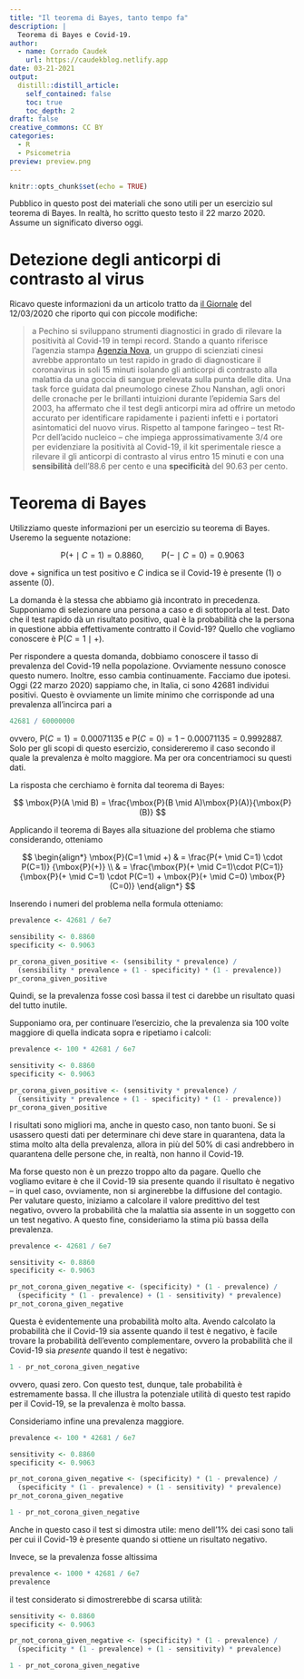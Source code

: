 ```yaml
---
title: "Il teorema di Bayes, tanto tempo fa"
description: |
  Teorema di Bayes e Covid-19.
author:
  - name: Corrado Caudek
    url: https://caudekblog.netlify.app
date: 03-21-2021
output:
  distill::distill_article:
    self_contained: false
    toc: true
    toc_depth: 2
draft: false
creative_commons: CC BY
categories:
  - R
  - Psicometria
preview: preview.png
---
```



```r
knitr::opts_chunk$set(echo = TRUE)
```

Pubblico in questo post dei materiali che sono utili per un esercizio sul teorema di Bayes.  In realtà, ho scritto questo testo il 22 marzo 2020.  Assume un significato diverso oggi.


# Detezione degli anticorpi di contrasto al virus

Ricavo queste informazioni da un articolo tratto da [il Giornale](https://www.ilgiornale.it/news/mondo/coronavirus-pechino-test-diagnosi-pronto-15-minuti-1840041.html) del 12/03/2020 che riporto qui con piccole modifiche:

> a Pechino si sviluppano strumenti diagnostici in grado di rilevare la positività al Covid-19 in tempi record. Stando a quanto riferisce l'agenzia stampa [Agenzia Nova](https://www.agenzianova.com/), un gruppo di scienziati cinesi avrebbe approntato un test rapido in grado di diagnosticare il coronavirus in soli 15 minuti isolando gli anticorpi di contrasto alla malattia da una goccia di sangue prelevata sulla punta delle dita. Una task force guidata dal pneumologo cinese Zhou Nanshan, agli onori delle cronache per le brillanti intuizioni durante l'epidemia Sars del 2003, ha affermato che il test degli anticorpi mira ad offrire un metodo accurato per identificare rapidamente i pazienti infetti e i portatori asintomatici del nuovo virus. Rispetto al tampone faringeo -- test Rt-Pcr dell'acido nucleico -- che impiega approssimativamente 3/4 ore per evidenziare la positività al Covid-19, il kit sperimentale riesce a rilevare il gli anticorpi di contrasto al virus entro 15 minuti e con una **sensibilità**  dell'88.6 per cento e una **specificità** del 90.63 per cento.


# Teorema di Bayes

Utilizziamo queste informazioni per un esercizio su teorema di Bayes. Useremo la seguente notazione:

$$
\mbox{P}(+ \mid C=1)=0.8860, \qquad \mbox{P}(- \mid C=0)=0.9063 
$$

dove $+$ significa un test positivo e $C$ indica se il Covid-19 è presente (1) o assente (0).

La domanda è la stessa che abbiamo già incontrato in precedenza. Supponiamo di selezionare una persona a caso e di sottoporla al test. Dato che il test rapido dà un risultato positivo, qual è la probabilità che la persona in questione abbia effettivamente contratto il Covid-19? Quello che vogliamo conoscere è $\mbox{P}(C=1 \mid +)$.

Per rispondere a questa domanda, dobbiamo conoscere il tasso di prevalenza del Covid-19 nella popolazione. Ovviamente nessuno conosce questo numero.  Inoltre, esso cambia continuamente. Facciamo due ipotesi.  Oggi (22 marzo 2020) sappiamo che, in Italia, ci sono 42681 individui  positivi. Questo è ovviamente un limite minimo che corrisponde ad una prevalenza all'incirca pari a

```r
42681 / 60000000
```
ovvero, $\mbox{P}(C=1)=0.00071135$ e $\mbox{P}(C=0)= 1 - 0.00071135 = 0.9992887$. 
Solo per gli scopi di questo esercizio, considereremo il caso secondo il quale la prevalenza è molto maggiore. Ma per ora concentriamoci su questi dati.

La risposta che cerchiamo è fornita dal teorema di Bayes:

$$
\mbox{P}(A \mid B)  =  \frac{\mbox{P}(B \mid A)\mbox{P}(A)}{\mbox{P}(B)} 
$$

Applicando il teorema di Bayes alla situazione del problema che stiamo considerando, otteniamo

$$
\begin{align*}
\mbox{P}(C=1 \mid +) & =  \frac{P(+ \mid C=1) \cdot P(C=1)} {\mbox{P}(+)} \\
& =  \frac{\mbox{P}(+ \mid C=1)\cdot P(C=1)} {\mbox{P}(+ \mid C=1) \cdot P(C=1) + \mbox{P}(+ \mid C=0) \mbox{P}(C=0)} 
\end{align*}
$$

Inserendo i numeri del problema nella formula otteniamo:

```r
prevalence <- 42681 / 6e7

sensibility <- 0.8860
specificity <- 0.9063

pr_corona_given_positive <- (sensibility * prevalence) / 
  (sensibility * prevalence + (1 - specificity) * (1 - prevalence))
pr_corona_given_positive
```

Quindi, se la prevalenza fosse così bassa il test ci darebbe un risultato quasi del tutto inutile. 

Supponiamo ora, per continuare l'esercizio, che la prevalenza sia 100 volte maggiore di quella indicata sopra e ripetiamo i calcoli:

```r
prevalence <- 100 * 42681 / 6e7

sensitivity <- 0.8860
specificity <- 0.9063

pr_corona_given_positive <- (sensitivity * prevalence) / 
  (sensitivity * prevalence + (1 - specificity) * (1 - prevalence))
pr_corona_given_positive
```

I risultati sono migliori ma, anche in questo caso, non tanto buoni. Se si usassero questi dati per determinare chi deve stare in quarantena, data la stima molto alta della prevalenza, allora in più del 50% di casi  andrebbero in quarantena delle persone che, in realtà, non hanno il Covid-19.

Ma forse questo non è un prezzo troppo alto da pagare. Quello che vogliamo evitare è che il Covid-19 sia presente quando il risultato è negativo -- in quel caso, ovviamente, non si arginerebbe la diffusione del contagio. Per valutare questo, iniziamo a calcolare il valore predittivo del test negativo, ovvero la probabilità che la malattia sia assente in un soggetto con un test negativo. A questo fine, consideriamo la stima più bassa della prevalenza.

```r
prevalence <- 42681 / 6e7

sensitivity <- 0.8860
specificity <- 0.9063

pr_not_corona_given_negative <- (specificity) * (1 - prevalence) / 
  (specificity * (1 - prevalence) + (1 - sensitivity) * prevalence)
pr_not_corona_given_negative
```

Questa è evidentemente una probabilità molto alta.
Avendo calcolato la probabilità che il Covid-19 sia assente quando il test è negativo, è facile trovare la probabilità dell'evento complementare, ovvero la probabilità che il Covid-19 sia *presente* quando il test è negativo:

```r
1 - pr_not_corona_given_negative
```

ovvero, quasi zero.
Con questo test, dunque, tale probabilità è estremamente bassa. Il che illustra la potenziale utilità di questo test rapido per il Covid-19, se la prevalenza è molto bassa.

Consideriamo infine una prevalenza maggiore.

```r
prevalence <- 100 * 42681 / 6e7

sensitivity <- 0.8860
specificity <- 0.9063

pr_not_corona_given_negative <- (specificity) * (1 - prevalence) / 
  (specificity * (1 - prevalence) + (1 - sensitivity) * prevalence)
pr_not_corona_given_negative

1 - pr_not_corona_given_negative
```

Anche in questo caso il test si dimostra utile: meno dell'1% dei casi sono tali per cui il Covid-19 è presente quando si ottiene un risultato negativo.

Invece, se la prevalenza fosse altissima

```r
prevalence <- 1000 * 42681 / 6e7
prevalence 
```

il test considerato si dimostrerebbe di scarsa utilità:

```r
sensitivity <- 0.8860
specificity <- 0.9063

pr_not_corona_given_negative <- (specificity) * (1 - prevalence) / 
  (specificity * (1 - prevalence) + (1 - sensitivity) * prevalence)

1 - pr_not_corona_given_negative
```



